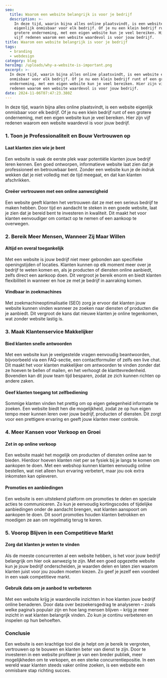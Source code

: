 ```yaml
---
seo:
  title: Waarom een website belangrijk is voor je bedrijf
  description: >-
    In deze tijd, waarin bijna alles online plaatsvindt, is een website
    eigenlijk onmisbaar voor elk bedrijf. Of je nu een klein bedrijf runt of een
    grotere onderneming, met een eigen website kun je veel bereiken. Hier zijn
    vijf redenen waarom een website waardevol is voor jouw bedrijf.
title: Waarom een website belangrijk is voor je bedrijf
tags:
  - branding
  - webdesign
category: blog
heroImg: /uploads/why-a-website-is-important.png
excerpt: >-
  In deze tijd, waarin bijna alles online plaatsvindt, is een website eigenlijk
  onmisbaar voor elk bedrijf. Of je nu een klein bedrijf runt of een grotere
  onderneming, met een eigen website kun je veel bereiken. Hier zijn vijf
  redenen waarom een website waardevol is voor jouw bedrijf.
date: 2024-11-06T07:47:23.380Z
---
```


In deze tijd, waarin bijna alles online plaatsvindt, is een website eigenlijk onmisbaar voor elk bedrijf. Of je nu een klein bedrijf runt of een grotere onderneming, met een eigen website kun je veel bereiken. Hier zijn vijf redenen waarom een website waardevol is voor jouw bedrijf.

### 1. Toon je Professionaliteit en Bouw Vertrouwen op

#### Laat klanten zien wie je bent

Een website is vaak de eerste plek waar potentiële klanten jouw bedrijf leren kennen. Een goed ontworpen, informatieve website laat zien dat je professioneel en betrouwbaar bent. Zonder een website kun je de indruk wekken dat je niet volledig met de tijd meegaat, en dat kan klanten afschrikken.

#### Creëer vertrouwen met een online aanwezigheid

Een website geeft klanten het vertrouwen dat ze met een serieus bedrijf te maken hebben. Door tijd en aandacht te steken in een goede website, laat je zien dat je bereid bent te investeren in kwaliteit. Dit maakt het voor klanten eenvoudiger om contact op te nemen of een aankoop te overwegen.

### 2. Bereik Meer Mensen, Wanneer Zij Maar Willen

#### Altijd en overal toegankelijk

Met een website is jouw bedrijf niet meer gebonden aan specifieke openingstijden of locaties. Klanten kunnen op elk moment meer over je bedrijf te weten komen en, als je producten of diensten online aanbiedt, zelfs direct een aankoop doen. Dit vergroot je bereik enorm en biedt klanten flexibiliteit in wanneer en hoe ze met je bedrijf in aanraking komen.

#### Vindbaar in zoekmachines

Met zoekmachineoptimalisatie (SEO) zorg je ervoor dat klanten jouw website kunnen vinden wanneer ze zoeken naar diensten of producten die je aanbiedt. Dit vergroot de kans dat nieuwe klanten je online tegenkomen, wat zonder website lastig is.

### 3. Maak Klantenservice Makkelijker

#### Bied klanten snelle antwoorden

Met een website kun je veelgestelde vragen eenvoudig beantwoorden, bijvoorbeeld via een FAQ-sectie, een contactformulier of zelfs een live chat. Dit maakt het voor klanten makkelijker om antwoorden te vinden zonder dat ze hoeven te bellen of mailen, en het verhoogt de klanttevredenheid. Bovendien kan dit jouw team tijd besparen, zodat ze zich kunnen richten op andere zaken.

#### Geef klanten toegang tot zelfbediening

Sommige klanten vinden het prettig om op eigen gelegenheid informatie te zoeken. Een website biedt hen die mogelijkheid, zodat ze op hun eigen tempo meer kunnen leren over jouw bedrijf, producten of diensten. Dit zorgt voor een prettigere ervaring en geeft jouw klanten meer controle.

### 4. Meer Kansen voor Verkoop en Groei

#### Zet in op online verkoop

Een website maakt het mogelijk om producten of diensten online aan te bieden. Hierdoor hoeven klanten niet per se fysiek bij je langs te komen om aankopen te doen. Met een webshop kunnen klanten eenvoudig online bestellen, wat niet alleen hun ervaring verbetert, maar jou ook extra inkomsten kan opleveren.

#### Promoties en aanbiedingen

Een website is een uitstekend platform om promoties te delen en speciale acties te communiceren. Zo kun je eenvoudig kortingscodes of tijdelijke aanbiedingen onder de aandacht brengen, wat klanten aanspoort om aankopen te doen. Dit soort promoties houden klanten betrokken en moedigen ze aan om regelmatig terug te keren.

### 5. Voorop Blijven in een Competitieve Markt

#### Zorg dat klanten je weten te vinden

Als de meeste concurrenten al een website hebben, is het voor jouw bedrijf belangrijk om hier ook aanwezig te zijn. Met een goed opgezette website kun je jouw bedrijf onderscheiden, je waarden delen en laten zien waarom klanten juist voor jou zouden moeten kiezen. Zo geef je jezelf een voordeel in een vaak competitieve markt.

#### Gebruik data om je aanbod te verbeteren

Met een website krijg je waardevolle inzichten in hoe klanten jouw bedrijf online benaderen. Door data over bezoekersgedrag te analyseren – zoals welke pagina’s populair zijn en hoe lang mensen blijven – krijg je meer inzicht in wat klanten belangrijk vinden. Zo kun je continu verbeteren en inspelen op hun behoeften.

### Conclusie

Een website is een krachtige tool die je helpt om je bereik te vergroten, vertrouwen op te bouwen en klanten beter van dienst te zijn. Door te investeren in een website profiteer je van een breder publiek, meer mogelijkheden om te verkopen, en een sterke concurrentiepositie. In een wereld waar klanten steeds vaker online zoeken, is een website een onmisbare stap richting succes.

